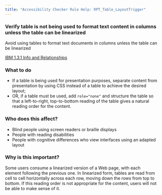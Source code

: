 ```yaml
---
title: "Accessibility Checker Rule Help: RPT_Table_LayoutTrigger"
---
```


<div className="toolHelp">
<Row>
<Column colLg={11} colMd={5} colSm={4} className="toolMain">

<div id="locLevel"></div>

### Verify table is not being used to format text content in columns unless the table can be linearized
Avoid using tables to format text documents in columns unless the table can be linearized

[IBM 1.3.1 Info and Relationships](http://www.ibm.com/able/guidelines/ci162/info_and_relationships.html)

<div id="locSnippet"></div>

### What to do

 * If a table is being used for presentation purposes, separate content from presentation by using CSS instead of a table to achieve the desired layout;
 * OR, if a table must be used, add `role="none"` and structure the table so that a left-to-right, top-to-bottom reading of the table gives a natural reading order for the content.

</Column>
<Column colLg={5} colMd={3} colSm={4} className="toolLeft">

### Who does this affect?

 * Blind people using screen readers or braille displays
 * People with reading disabilities
 * People with cognitive differences who view interfaces using an adapted layout

### Why is this important?

Some users consume a linearized version of a Web page, with each element following the previous one. In linearized form, tables are read from cell to cell horizontally across each row, moving down the rows from top to bottom. If this reading order is not appropriate for the content, users will not be able to make sense of it.

</Column>
</Row>
</div>
